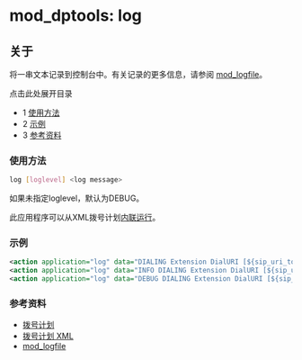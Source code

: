 # mod_dptools: log 

 

## 关于

将一串文本记录到控制台中。有关记录的更多信息，请参阅 [mod\_logfile](../mod_logfile_1048990.mdx#about)。

点击此处展开目录

* 1 [使用方法](#usage)
* 2 [示例](#examples)
* 3 [参考资料](#see-also)

### 使用方法

```bash
log [loglevel] <log message>
```

如果未指定loglevel，默认为DEBUG。

此应用程序可以从XML拨号计划[内联运行](../../Dialplan/XML-Dialplan/index.mdx#about)。

### 示例

```xml
<action application="log" data="DIALING Extension DialURI [${sip_uri_to_dial}]"/>
<action application="log" data="INFO DIALING Extension DialURI [${sip_uri_to_dial}]"/>
<action application="log" data="DEBUG DIALING Extension DialURI [${sip_uri_to_dial}]"/>
```

### 参考资料

* [拨号计划](../../Dialplan/index.mdx#0-about)
* [拨号计划 XML](../../Dialplan/XML-Dialplan/index.mdx#about)
* [mod\_logfile](../mod_logfile_1048990.mdx#about)